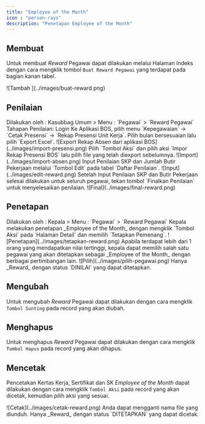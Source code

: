 ```yaml
---
title: "Employee of the Month"
icon : "person-rays"
description: "Penetapan Employee of the Month"
---
```



## Membuat
Untuk membuat _Reward_ Pegawai dapat dilakukan melalui Halaman Indeks dengan cara mengklik tombol `Buat Reward Pegawai` yang terdapat pada bagian kanan tabel.

<Frame caption="Tampilan Menambahkan Reward Pegawai">
    ![Tambah ](../images/buat-reward.png)
</Frame>

## Penilaian
<Note>
    Dilakukan oleh : Kasubbag Umum
    > Menu : `Pegawai` > `Reward Pegawai`   
</Note>
Tahapan Penilaian:
<Steps>
    <Step title="Import Rekap Presensi">
        Login Ke Aplikasi BOS, pilih menu `Kepegawaian` -> `Cetak Presensi` -> `Rekap Presensi Unit Kerja`. Pilih bulan bersesuaian lalu pilih `Export Excel`.
        <Frame caption = "Export Rekap Absen dari aplikasi BOS">
            ![Export Rekap Absen dari aplikasi BOS](../images/import-presensi.png)
        </Frame>
        Pilih `Tombol Aksi` dan pilih aksi `Impor Rekap Presensi BOS` lalu pilih file yang telah diexport sebelumnya.
        <Frame caption = "Import Rekap Absen dari aplikasi BOS">
            ![Import](../images/import-absen.png)
        </Frame>
    </Step>
    <Step title="Input Penilaian SKP dan Jumlah Butir Pekerjaan">
        Input Penilaian SKP dan Jumlah Butir Pekerjaan melalui `Tombol Edit` pada tabel `Daftar Penilaian`.
         <Frame caption = "Import Rekap Absen dari aplikasi BOS">
            ![Input](../images/edit-reward.png)
        </Frame>
    </Step>
    <Step title="Finalisasi Penilaian">
       Setelah Input Penilaian SKP dan Butir Pekerjaan selesai dilakukan untuk seluruh pegawai, tekan tombol `Finalkan Penilaian` untuk menyelesaikan penilaian.
         <Frame caption = "Finalisasi Penilaian">
            ![Final](../images/final-reward.png)
        </Frame>
    </Step>
</Steps>

## Penetapan
<Note>
    Dilakukan oleh : Kepala
    > Menu : `Pegawai` > `Reward Pegawai`   
</Note>
Kepala melakukan penetapan _Employee of the Month_ dengan mengklik `Tombol Aksi` pada `Halaman Detail` dan memilih `Tetapkan Pemenang`.
         <Frame caption = "Penetapan Pemenang">
            ![Penetapan](../images/tetapkan-reward.png)
        </Frame>
Apabila terdapat lebih dari 1 orang yang mendapatkan nilai tertinggi, kepala dapat memilih salah satu pegawai yang akan ditetapkan sebagai _Employee of the Month_ dengan berbagai pertimbangan lain.
         <Frame caption = "Memilih Pemenang">
            ![Pilih](../images/pilih-pegawai.png)
        </Frame>
<Warning>
    Hanya _Reward_ dengan status `DINILAI` yang dapat ditetapkan.
</Warning>


## Mengubah

Untuk mengubah _Reward_ Pegawai dapat dilakukan dengan cara mengklik `Tombol Sunting` pada record yang akan diubah.

## Menghapus

Untuk menghapus _Reward_ Pegawai dapat dilakukan dengan cara mengklik `Tombol Hapus` pada record yang akan dihapus.

## Mencetak
Pencetakan Kertas Kerja, Sertifikat dan SK _Employee of the Month_ dapat dilakukan dengan cara mengklik `Tombol Aksi` pada record yang akan dicetak, kemudian pilih aksi yang sesuai.

<Frame caption="Tampilan Cetak">
    ![Cetak](../images/cetak-reward.png)
</Frame>

<Tip>
    Anda dapat mengganti nama file yang diunduh.
</Tip>
<Warning>
    Hanya _Reward_ dengan status `DITETAPKAN` yang dapat dicetak.
</Warning>
